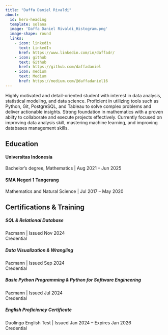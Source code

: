```yaml
---
title: "Daffa Daniel Rivaldi"
about:
  id: hero-heading
  template: solana
  image: 'Daffa Daniel Rivaldi_Histogram.png'
  image-shape: round
  links:
    - icon: linkedin
      text: LinkedIn
      href: https://www.linkedin.com/in/daffadr/
    - icon: github
      text: Github
      href: https://github.com/daffadaniel
    - icon: medium
      text: Medium
      href: https://medium.com/@daffadaniel16
---
```


:::{#hero-heading}

Highly motivated and detail-oriented student with interest in data analysis, statistical modeling, and data science. Proficient in utilizing tools such as Python, Git, PostgreSQL, and Tableau to solve complex problems and deliver 
actionable insights. Strong foundation in mathematics with a proven abilty to collaborate and execute projects effectively.
Currently focused on improving data analysis skill, mastering machine learning, and improving databases management skills.

## Education

#### Universitas Indonesia 
Bachelor's degree, Mathematics | Aug 2021 -- Jun 2025

#### SMA Negeri 1 Tangerang 
Mathematics and Natural Science | Jul 2017 -- May 2020


## Certifications & Training
##### **SQL & Relational Database**
Pacmann | Issued Nov 2024  
<a href="https://sertifikat.pacmann.ai/3Ug0yzxDi4ckMRc" style="text-decoration: none;">
 Credential <i class="bi bi-arrow-up-right-circle" style="font-size: 1rem; vertical-align: middle;"></i> 
</a>

##### **Data Visualization & Wrangling**
Pacmann | Issued Sep 2024  
<a href="https://sertifikat.pacmann.ai/YodhlXoXm9u06zc" style="text-decoration: none;">
 Credential <i class="bi bi-arrow-up-right-circle" style="font-size: 1rem; vertical-align: middle;"></i> 
</a>

##### **Basic Python Programming & Python for Software Engineering**
Pacmann | Issued Jul 2024  
<a href="https://sertifikat.pacmann.ai/Bvcu7xU41qZHd0x" style="text-decoration: none;">
 Credential <i class="bi bi-arrow-up-right-circle" style="font-size: 1rem; vertical-align: middle;"></i> 
</a>

##### **English Proficiency Certificate**
Duolingo English Test | Issued Jan 2024 -- Expires Jan 2026  
<a href="https://certs.duolingo.com/d6b44791c6555007900d2d951368ab5e" style="text-decoration: none;">
 Credential <i class="bi bi-arrow-up-right-circle" style="font-size: 1rem; vertical-align: middle;"></i> 
</a>
:::






